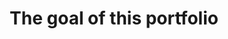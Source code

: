 ---
title: "The goal of this portfolio"
publishedAt: '2024-11-15'
summary: 'How a portfolio can stand out of the crowd and why an early developper should have one.'
---
